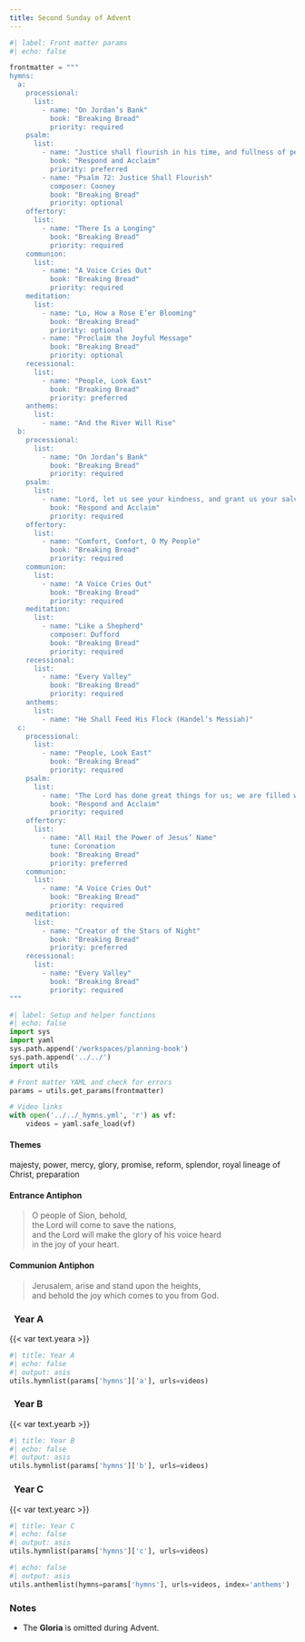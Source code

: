 ```yaml
---
title: Second Sunday of Advent
---
```


```python
#| label: Front matter params
#| echo: false

frontmatter = """
hymns:
  a:
    processional:
      list:
        - name: "On Jordan’s Bank"
          book: "Breaking Bread"
          priority: required
    psalm:
      list:
        - name: "Justice shall flourish in his time, and fullness of peace for ever."
          book: "Respond and Acclaim"
          priority: preferred
        - name: "Psalm 72: Justice Shall Flourish"
          composer: Cooney
          book: "Breaking Bread"
          priority: optional
    offertory:
      list:
        - name: "There Is a Longing"
          book: "Breaking Bread"
          priority: required
    communion:
      list:
        - name: "A Voice Cries Out"
          book: "Breaking Bread"
          priority: required
    meditation:
      list:
        - name: "Lo, How a Rose E’er Blooming"
          book: "Breaking Bread"
          priority: optional
        - name: "Proclaim the Joyful Message"
          book: "Breaking Bread"
          priority: optional
    recessional:
      list:
        - name: "People, Look East"
          book: "Breaking Bread"
          priority: preferred
    anthems:
      list:
        - name: "And the River Will Rise"
  b:
    processional:
      list:
        - name: "On Jordan’s Bank"
          book: "Breaking Bread"
          priority: required
    psalm:
      list:
        - name: "Lord, let us see your kindness, and grant us your salvation."
          book: "Respond and Acclaim"
          priority: required
    offertory:
      list:
        - name: "Comfort, Comfort, O My People"
          book: "Breaking Bread"
          priority: required
    communion:
      list:
        - name: "A Voice Cries Out"
          book: "Breaking Bread"
          priority: required
    meditation:
      list:
        - name: "Like a Shepherd"
          composer: Dufford
          book: "Breaking Bread"
          priority: required
    recessional:
      list:
        - name: "Every Valley"
          book: "Breaking Bread"
          priority: required
    anthems:
      list:
        - name: "He Shall Feed His Flock (Handel’s Messiah)"
  c:
    processional:
      list:
        - name: "People, Look East"
          book: "Breaking Bread"
          priority: required
    psalm:
      list:
        - name: "The Lord has done great things for us; we are filled with joy."
          book: "Respond and Acclaim"
          priority: required
    offertory:
      list:
        - name: "All Hail the Power of Jesus’ Name"
          tune: Coronation
          book: "Breaking Bread"
          priority: preferred
    communion:
      list:
        - name: "A Voice Cries Out"
          book: "Breaking Bread"
          priority: required
    meditation:
      list:
        - name: "Creator of the Stars of Night"
          book: "Breaking Bread"
          priority: preferred
    recessional:
      list:
        - name: "Every Valley"
          book: "Breaking Bread"
          priority: required
"""
```

```python
#| label: Setup and helper functions
#| echo: false
import sys
import yaml
sys.path.append('/workspaces/planning-book')
sys.path.append('../../')
import utils

# Front matter YAML and check for errors
params = utils.get_params(frontmatter)

# Video links
with open('../../_hymns.yml', 'r') as vf:
    videos = yaml.safe_load(vf)
```

:::  {.red}
#### **Themes**
:::

majesty, power, mercy, glory, promise, reform, splendor, royal lineage of
Christ, preparation

:::  {.red}
#### **Entrance Antiphon**
:::

> O people of Sion, behold,  
> the Lord will come to save the nations,  
> and the Lord will make the glory of his voice heard  
> in the joy of your heart.

:::  {.red}
#### **Communion Antiphon**
:::

> Jerusalem, arise and stand upon the heights,  
> and behold the joy which comes to you from God.

::: {.titlered}
### &nbsp; Year A
:::
{{< var text.yeara >}}

```python
#| title: Year A
#| echo: false
#| output: asis
utils.hymnlist(params['hymns']['a'], urls=videos)
```

::: {.titlered}
### &nbsp; Year B
:::
{{< var text.yearb >}}

```python
#| title: Year B
#| echo: false
#| output: asis
utils.hymnlist(params['hymns']['b'], urls=videos)
```

::: {.titlered}
### &nbsp; Year C
:::
{{< var text.yearc >}}

```python
#| title: Year C
#| echo: false
#| output: asis
utils.hymnlist(params['hymns']['c'], urls=videos)
```


```python
#| echo: false
#| output: asis
utils.anthemlist(hymns=params['hymns'], urls=videos, index='anthems')
```

::: {.red}
### Notes
:::

* The **Gloria** is omitted during Advent.